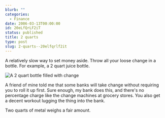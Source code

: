```yaml
---
blurb: ""
categories:
  - Finance
date: 2006-03-13T00:00:00
id: 20eLfQrLF2iT
status: published
title: 2 quarts
type: post
slug: 2-quarts--20elfqrlf2it
---
```


A relatively slow way to set money aside. Throw all your loose change in a bottle. For example, a 2 quart juice bottle.

<Img src="bottle_of_change_20060313_150636a" alt="A 2 quart bottle filled with change" />

A friend of mine told me that some banks will take change without requiring you to roll it up first. Sure enough, my bank does this, and there's no percentage charge like the change machines at grocery stores. You also get a decent workout lugging the thing into the bank. 

Two quarts of metal weighs a fair amount.

